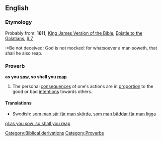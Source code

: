 ==English==
===Etymology===
Probably from: '''1611,''' [[w:King James Version of the Bible|King James Version of the Bible]], [[w:Epistle to the Galatians|Epistle to the Galatians]], [[s:Bible (King James)/Galatians#Chapter 6|6:7]]
:*Be not deceived; God is not mocked: for whatsoever a man soweth, that shall he also reap.
===Proverb===
'''as you [[sow]], so shall you [[reap]]'''

# The personal [[consequences]] of one's actions are in [[proportion]] to the good or bad [[intentions]] towards others.

====Translations====
*Swedish: [[som man sår får man skörda]], [[som man bäddar får man ligga]]

[[Category:Biblical derivations]]
[[Category:Proverbs]]

[[pl:as you sow, so shall you reap]]